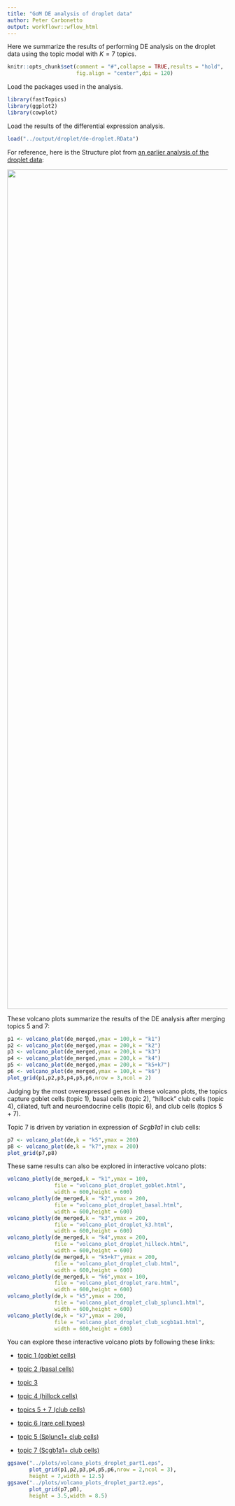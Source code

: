 ```yaml
---
title: "GoM DE analysis of droplet data"
author: Peter Carbonetto
output: workflowr::wflow_html
---
```


Here we summarize the results of performing DE analysis on the droplet
data using the topic model with $K = 7$ topics.

```r
knitr::opts_chunk$set(comment = "#",collapse = TRUE,results = "hold",
                      fig.align = "center",dpi = 120)
```

Load the packages used in the analysis.

```r
library(fastTopics)
library(ggplot2)
library(cowplot)
```

Load the results of the differential expression analysis.

```r
load("../output/droplet/de-droplet.RData")
```

For reference, here is the Structure plot from 
[an earlier analysis of the droplet data](clusters_droplet.html):

<img src="figure/clusters_droplet.Rmd/structure-plot-1.png" width=1920
style="display: block; margin: auto;">

These volcano plots summarize the results of the DE analysis after
merging topics 5 and 7:

```r
p1 <- volcano_plot(de_merged,ymax = 100,k = "k1")
p2 <- volcano_plot(de_merged,ymax = 200,k = "k2")
p3 <- volcano_plot(de_merged,ymax = 200,k = "k3")
p4 <- volcano_plot(de_merged,ymax = 200,k = "k4")
p5 <- volcano_plot(de_merged,ymax = 200,k = "k5+k7")
p6 <- volcano_plot(de_merged,ymax = 100,k = "k6")
plot_grid(p1,p2,p3,p4,p5,p6,nrow = 3,ncol = 2)
```

Judging by the most overexpressed genes in these volcano plots, the
topics capture goblet cells (topic 1), basal cells (topic 2),
"hillock" club cells (topic 4), ciliated, tuft and neuroendocrine
cells (topic 6), and club cells (topics 5 + 7).

Topic 7 is driven by variation in expression of *Scgb1a1* in club
cells:

```r
p7 <- volcano_plot(de,k = "k5",ymax = 200)
p8 <- volcano_plot(de,k = "k7",ymax = 200)
plot_grid(p7,p8)
```

These same results can also be explored in interactive volcano plots:

```r
volcano_plotly(de_merged,k = "k1",ymax = 100,
               file = "volcano_plot_droplet_goblet.html",
               width = 600,height = 600)
volcano_plotly(de_merged,k = "k2",ymax = 200,
               file = "volcano_plot_droplet_basal.html",
               width = 600,height = 600)
volcano_plotly(de_merged,k = "k3",ymax = 200,
               file = "volcano_plot_droplet_k3.html",
               width = 600,height = 600)
volcano_plotly(de_merged,k = "k4",ymax = 200,
               file = "volcano_plot_droplet_hillock.html",
               width = 600,height = 600)
volcano_plotly(de_merged,k = "k5+k7",ymax = 200,
               file = "volcano_plot_droplet_club.html",
               width = 600,height = 600)
volcano_plotly(de_merged,k = "k6",ymax = 100,
               file = "volcano_plot_droplet_rare.html",
               width = 600,height = 600)
volcano_plotly(de,k = "k5",ymax = 200,
               file = "volcano_plot_droplet_club_splunc1.html",
               width = 600,height = 600)
volcano_plotly(de,k = "k7",ymax = 200,
               file = "volcano_plot_droplet_club_scgb1a1.html",
               width = 600,height = 600)
```

You can explore these interactive volcano plots by following these
links:

+ [topic 1 (goblet cells)](volcano_plots/volcano_plot_droplet_goblet.html)

+ [topic 2 (basal cells)](volcano_plots/volcano_plot_droplet_basal.html)

+ [topic 3](volcano_plots/volcano_plot_droplet_k3.html)

+ [topic 4 (hillock cells)](volcano_plots/volcano_plot_droplet_hillock.html)

+ [topics 5 + 7 (club cells)](volcano_plots/volcano_plot_droplet_club.html)

+ [topic 6 (rare cell types)](volcano_plots/volcano_plot_droplet_rare.html)

+ [topic 5 (Splunc1+ club cells)](volcano_plots/volcano_plot_droplet_club_splunc1.html)

+ [topic 7 (Scgb1a1+ club cells)](volcano_plots/volcano_plot_droplet_club_scgb1a1.html)

```r
ggsave("../plots/volcano_plots_droplet_part1.eps",
       plot_grid(p1,p2,p3,p4,p5,p6,nrow = 2,ncol = 3),
	   height = 7,width = 12.5)
ggsave("../plots/volcano_plots_droplet_part2.eps",
       plot_grid(p7,p8),
	   height = 3.5,width = 8.5)
```
